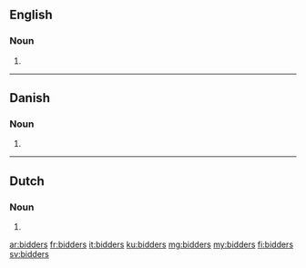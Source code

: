 ==English==

===Noun===
{{head|en|plural}}

# {{plural of|bidder|lang=en}}

----

==Danish==

===Noun===
{{head|da|noun form|g=c}}

# {{genitive plural indefinite of|bid|lang=da}}

----

==Dutch==

===Noun===
{{head|nl|noun plural form}}

# {{nl-noun form of|pl|bidder}}

[[ar:bidders]]
[[fr:bidders]]
[[it:bidders]]
[[ku:bidders]]
[[mg:bidders]]
[[my:bidders]]
[[fi:bidders]]
[[sv:bidders]]